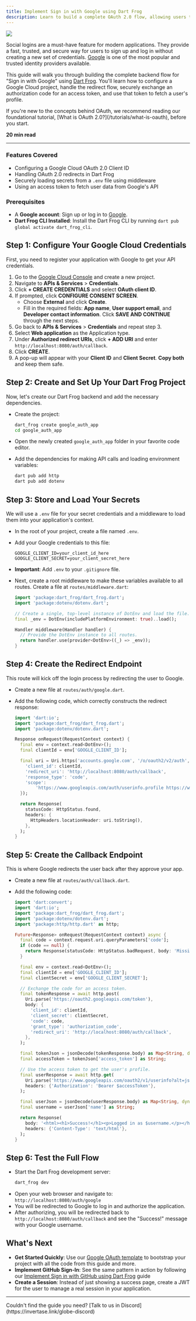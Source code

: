 ```yaml
---
title: Implement Sign in with Google using Dart Frog
description: Learn to build a complete OAuth 2.0 flow, allowing users to sign in to your application securely with their Google account.
---
```


<Image src="/assets/guides/google-sign-in.png" />

Social logins are a must-have feature for modern applications. They provide a fast, trusted, and secure way for users to sign up and log in without creating a new set of credentials. [Google](https://www.google.com/) is one of the most popular and trusted identity providers available.

This guide will walk you through building the complete backend flow for "Sign in with Google" using [Dart Frog](https://dart-frog.dev/). You'll learn how to configure a Google Cloud project, handle the redirect flow, securely exchange an authorization code for an access token, and use that token to fetch a user's profile.

<Info>
  If you're new to the concepts behind OAuth, we recommend reading our
  foundational tutorial, [What is OAuth 2.0?](/tutorials/what-is-oauth), before
  you start.
</Info>

**20 min read**

---

### Features Covered

- Configuring a Google Cloud OAuth 2.0 Client ID
- Handling OAuth 2.0 redirects in Dart Frog
- Securely loading secrets from a `.env` file using middleware
- Using an access token to fetch user data from Google's API

### Prerequisites

- A **Google account**: Sign up or log in to [Google](https://accounts.google.com/).
- **Dart Frog CLI Installed**: Install the Dart Frog CLI by running `dart pub global activate dart_frog_cli`.

## Step 1: Configure Your Google Cloud Credentials

First, you need to register your application with Google to get your API credentials.

1. Go to the [Google Cloud Console](https://console.cloud.google.com/) and create a new project.
2. Navigate to **APIs & Services** > **Credentials**.
3. Click **+ CREATE CREDENTIALS** and select **OAuth client ID**.
4. If prompted, click **CONFIGURE CONSENT SCREEN**.
   - Choose **External** and click **Create**.
   - Fill in the required fields: **App name**, **User support email**, and **Developer contact information**. Click **SAVE AND CONTINUE** through the next steps.
5. Go back to **APIs & Services** > **Credentials** and repeat step 3.
6. Select **Web application** as the Application type.
7. Under **Authorized redirect URIs**, click **+ ADD URI** and enter `http://localhost:8080/auth/callback`.
8. Click **CREATE**.
9. A pop-up will appear with your **Client ID** and **Client Secret**. **Copy both** and keep them safe.

## Step 2: Create and Set Up Your Dart Frog Project

Now, let's create our Dart Frog backend and add the necessary dependencies.

- Create the project:

  ```bash
  dart_frog create google_auth_app
  cd google_auth_app
  ```

- Open the newly created `google_auth_app` folder in your favorite code editor.
- Add the dependencies for making API calls and loading environment variables:

  ```bash
  dart pub add http
  dart pub add dotenv
  ```

## Step 3: Store and Load Your Secrets

We will use a `.env` file for your secret credentials and a middleware to load them into your application's context.

- In the root of your project, create a file named `.env`.
- Add your Google credentials to this file:

  ```env
  GOOGLE_CLIENT_ID=your_client_id_here
  GOOGLE_CLIENT_SECRET=your_client_secret_here
  ```

- **Important**: Add `.env` to your `.gitignore` file.
- Next, create a root middleware to make these variables available to all routes. Create a file at `routes/middleware.dart`:

  ```dart
  import 'package:dart_frog/dart_frog.dart';
  import 'package:dotenv/dotenv.dart';

  // Create a single, top-level instance of DotEnv and load the file.
  final _env = DotEnv(includePlatformEnvironment: true)..load();

  Handler middleware(Handler handler) {
    // Provide the DotEnv instance to all routes.
    return handler.use(provider<DotEnv>((_) => _env));
  }
  ```

## Step 4: Create the Redirect Endpoint

This route will kick off the login process by redirecting the user to Google.

- Create a new file at `routes/auth/google.dart`.
- Add the following code, which correctly constructs the redirect response:

  ```dart
  import 'dart:io';
  import 'package:dart_frog/dart_frog.dart';
  import 'package:dotenv/dotenv.dart';

  Response onRequest(RequestContext context) {
    final env = context.read<DotEnv>();
    final clientId = env['GOOGLE_CLIENT_ID'];

    final uri = Uri.https('accounts.google.com', '/o/oauth2/v2/auth', {
      'client_id': clientId,
      'redirect_uri': 'http://localhost:8080/auth/callback',
      'response_type': 'code',
      'scope':
          'https://www.googleapis.com/auth/userinfo.profile https://www.googleapis.com/auth/userinfo.email',
    });

    return Response(
      statusCode: HttpStatus.found,
      headers: {
        HttpHeaders.locationHeader: uri.toString(),
      },
    );
  }
  ```

## Step 5: Create the Callback Endpoint

This is where Google redirects the user back after they approve your app.

- Create a new file at `routes/auth/callback.dart`.
- Add the following code:

  ```dart
  import 'dart:convert';
  import 'dart:io';
  import 'package:dart_frog/dart_frog.dart';
  import 'package:dotenv/dotenv.dart';
  import 'package:http/http.dart' as http;

  Future<Response> onRequest(RequestContext context) async {
    final code = context.request.uri.queryParameters['code'];
    if (code == null) {
      return Response(statusCode: HttpStatus.badRequest, body: 'Missing code');
    }

    final env = context.read<DotEnv>();
    final clientId = env['GOOGLE_CLIENT_ID'];
    final clientSecret = env['GOOGLE_CLIENT_SECRET'];

    // Exchange the code for an access token.
    final tokenResponse = await http.post(
      Uri.parse('https://oauth2.googleapis.com/token'),
      body: {
        'client_id': clientId,
        'client_secret': clientSecret,
        'code': code,
        'grant_type': 'authorization_code',
        'redirect_uri': 'http://localhost:8080/auth/callback',
      },
    );

    final tokenJson = jsonDecode(tokenResponse.body) as Map<String, dynamic>;
    final accessToken = tokenJson['access_token'] as String;

    // Use the access token to get the user's profile.
    final userResponse = await http.get(
      Uri.parse('https://www.googleapis.com/oauth2/v1/userinfo?alt=json'),
      headers: {'Authorization': 'Bearer $accessToken'},
    );

    final userJson = jsonDecode(userResponse.body) as Map<String, dynamic>;
    final username = userJson['name'] as String;

    return Response(
      body: '<html><h1>Success!</h1><p>Logged in as $username.</p></html>',
      headers: {'Content-Type': 'text/html'},
    );
  }
  ```

## Step 6: Test the Full Flow

- Start the Dart Frog development server:
  ```bash
  dart_frog dev
  ```
- Open your web browser and navigate to: `http://localhost:8080/auth/google`
- You will be redirected to Google to log in and authorize the application.
- After authorizing, you will be redirected back to `http://localhost:8080/auth/callback` and see the "Success!" message with your Google username.

## What's Next

- **Get Started Quickly**: Use our [Google OAuth template](https://globe.dev/templates/dartfrog_google_auth/) to bootstrap your project with all the code from this guide and more.
- **Implement GitHub Sign-In**: See the same pattern in action by following our [Implement Sign in with GitHub using Dart Frog](/guides/sign-in-with-github) guide
- **Create a Session**: Instead of just showing a success page, create a JWT for the user to manage a real session in your application.

---

<Info>
  Couldn't find the guide you need? [Talk to us in
  Discord](https://invertase.link/globe-discord)
</Info>
